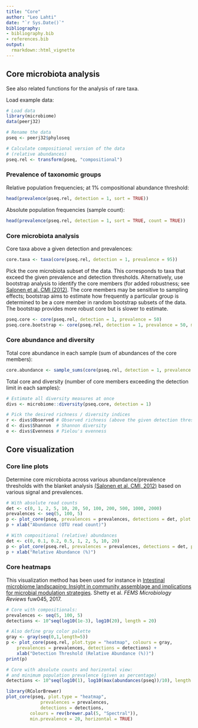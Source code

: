 ```yaml
---
title: "Core"
author: "Leo Lahti"
date: "`r Sys.Date()`"
bibliography: 
- bibliography.bib
- references.bib
output: 
  rmarkdown::html_vignette
---
```

<!--
  %\VignetteEngine{knitr::rmarkdown}
  %\VignetteIndexEntry{microbiome tutorial - core}
  %\usepackage[utf8]{inputenc}
  %\VignetteEncoding{UTF-8}  
-->

## Core microbiota analysis

See also related functions for the analysis of rare taxa.

Load example data:

```r
# Load data
library(microbiome)
data(peerj32)

# Rename the data
pseq <- peerj32$phyloseq

# Calculate compositional version of the data
# (relative abundances)
pseq.rel <- transform(pseq, "compositional")
```


### Prevalence of taxonomic groups

Relative population frequencies; at 1% compositional abundance threshold:

```r
head(prevalence(pseq.rel, detection = 1, sort = TRUE))
```


Absolute population frequencies (sample count):

```r
head(prevalence(pseq.rel, detection = 1, sort = TRUE, count = TRUE))
```



### Core microbiota analysis

Core taxa above a given detection and prevalences:

```r
core.taxa <- taxa(core(pseq.rel, detection = 1, prevalence = 95))
```


Pick the core microbiota subset of the data. This corresponds to taxa that exceed the given prevalence and detection thresholds. Alternatively, use bootstrap analysis to identify the core members (for added robustness; see [Salonen et al. CMI (2012)](http://onlinelibrary.wiley.com/doi/10.1111/j.1469-0691.2012.03855.x/abstract). The core members may be sensitive to sampling effects; bootstrap aims to estimate how frequently a particular group is determined to be a core member in random bootstrap subsets of the data. The bootstrap provides more robust core but is slower to estimate.

```r
pseq.core <- core(pseq.rel, detection = 1, prevalence = 50)
pseq.core.bootstrap <- core(pseq.rel, detection = 1, prevalence = 50, method = "bootstrap")
```

### Core abundance and diversity

Total core abundance in each sample (sum of abundances of the core members):

```r
core.abundance <- sample_sums(core(pseq.rel, detection = 1, prevalence = 95))
```


Total core and diversity (number of core members exceeding the detection limit in each samples):

```r
# Estimate all diversity measures at once
divs <- microbiome::diversity(pseq.core, detection = 1)

# Pick the desired richness / diversity indices
r <- divs$Observed # Observed richness (above the given detection threshold)
d <- divs$Shannon  # Shannon diversity
e <- divs$Evenness # Pielou's evenness
```





## Core visualization

### Core line plots

Determine core microbiota across various abundance/prevalence
thresholds with the blanket analysis [(Salonen et al. CMI, 2012)](http://onlinelibrary.wiley.com/doi/10.1111/j.1469-0691.2012.03855.x/abstract) based on various signal and prevalences.

```r
# With absolute read counts
det <- c(0, 1, 2, 5, 10, 20, 50, 100, 200, 500, 1000, 2000)
prevalences <- seq(5, 100, 5)
p <- plot_core(pseq, prevalences = prevalences, detections = det, plot.type = "lineplot")
p + xlab("Abundance (OTU read count)")

# With compositional (relative) abundances
det <- c(0, 0.1, 0.2, 0.5, 1, 2, 5, 10, 20)
p <- plot_core(pseq.rel, prevalences = prevalences, detections = det, plot.type = "lineplot")
p + xlab("Relative Abundance (%)")
```


### Core heatmaps

This visualization method has been used for instance in [Intestinal microbiome landscaping: Insight in community assemblage and implications for microbial modulation strategies](https://academic.oup.com/femsre/article/doi/10.1093/femsre/fuw045/2979411/Intestinal-microbiome-landscaping-insight-in#58802539). Shetty et al. _FEMS Microbiology Reviews_ fuw045, 2017.

```r
# Core with compositionals:
prevalences <- seq(5, 100, 5)
detections <- 10^seq(log10(1e-3), log10(20), length = 20)

# Also define gray color palette
gray <- gray(seq(0,1,length=5))
p <- plot_core(pseq.rel, plot.type = "heatmap", colours = gray,
    prevalences = prevalences, detections = detections) +
    xlab("Detection Threshold (Relative Abundance (%))")
print(p)    

# Core with absolute counts and horizontal view:
# and minimum population prevalence (given as percentage)
detections <- 10^seq(log10(1), log10(max(abundances(pseq))/10), length = 20)

library(RColorBrewer)
plot_core(pseq, plot.type = "heatmap", 
       		 prevalences = prevalences,
       		 detections = detections,
		 colours = rev(brewer.pal(5, "Spectral")),
		 min.prevalence = 20, horizontal = TRUE)
```


